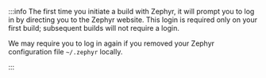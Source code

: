 :::info
The first time you initiate a build with Zephyr, it will prompt you to log in by directing you to the Zephyr website. This login is required only on your first build; subsequent builds will not require a login.

We may require you to log in again if you removed your Zephyr configuration file `~/.zephyr` locally.  

:::
